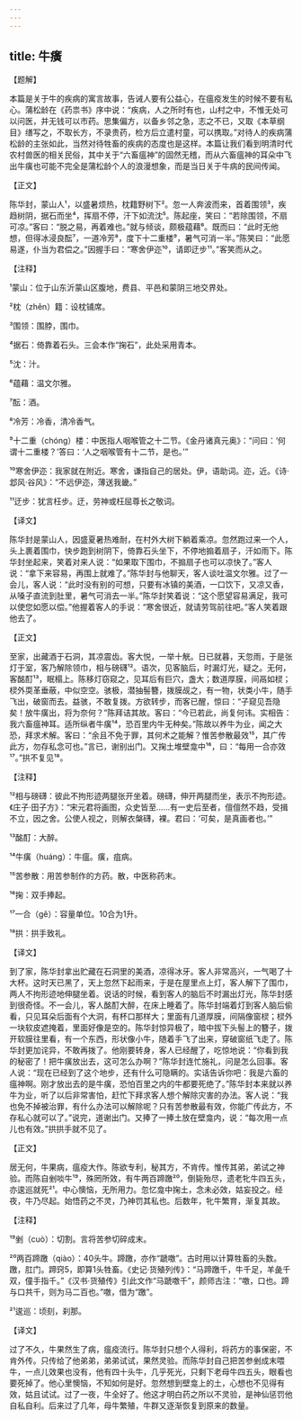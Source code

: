```yaml
---
---
---
```

title: 牛癀
---




【题解】


本篇是关于牛的疾病的寓言故事，告诫人要有公益心，在瘟疫发生的时候不要有私心。蒲松龄在《药祟书》序中说：“疾病，人之所时有也，山村之中，不惟无处可以问医，并无钱可以市药。思集偏方，以备乡邻之急，志之不已，又取《本草纲目》缮写之，不取长方，不录贵药，检方后立遣村童，可以携取。”对待人的疾病蒲松龄的主张如此，当然对待牲畜的疾病的态度也是这样。本篇让我们看到明清时代农村兽医的相关民俗，其中关于“六畜瘟神”的固然无稽，而从六畜瘟神的耳朵中飞出牛癀也可能不完全是蒲松龄个人的浪漫想象，而是当日关于牛病的民间传闻。


【正文】

陈华封，蒙山人¹，以盛暑烦热，枕籍野树下²。忽一人奔波而来，首着围领³，疾趋树阴，据石而坐⁴，挥扇不停，汗下如流沈⁵。陈起座，笑曰：“若除围领，不扇可凉。”客曰：“脱之易，再着难也。”就与倾谈，颇极蕴藉⁶。既而曰：“此时无他想，但得冰浸良酝⁷，一道冷芳⁸，度下十二重楼⁹，暑气可消一半。”陈笑曰：“此愿易遂，仆当为君偿之。”因握手曰：“寒舍伊迩¹⁰，请即迂步¹¹。”客笑而从之。

【注释】


¹蒙山：位于山东沂蒙山区腹地，费县、平邑和蒙阴三地交界处。

²枕（zhěn）籍：设枕铺席。

³围领：围脖，围巾。

⁴据石：倚靠着石头。三会本作“掬石”，此处采用青本。

⁵沈：汁。

⁶蕴藉：温文尔雅。

⁷酝：酒。

⁸冷芳：冷香，清冷香气。

⁹十二重（chóng）楼：中医指人咽喉管之十二节。《金丹诸真元奥》：“问曰：‘何谓十二重楼？’答曰：‘人之咽喉管有十二节，是也。’”

¹⁰寒舍伊迩：我家就在附近。寒舍，谦指自己的居处。伊，语助词。迩，近。《诗·邶风·谷风》：“不远伊迩，薄送我畿。”

¹¹迂步：犹言枉步。迂，劳神或枉屈尊长之敬词。





【译文】


陈华封是蒙山人，因盛夏暑热难耐，在村外大树下躺着乘凉。忽然跑过来一个人，头上裹着围巾，快步跑到树阴下，倚靠石头坐下，不停地搧着扇子，汗如雨下。陈华封坐起来，笑着对来人说：“如果取下围巾，不搧扇子也可以凉快了。”客人说：“拿下来容易，再围上就难了。”陈华封与他聊天，客人谈吐温文尔雅。过了一会儿，客人说：“此时没有别的可想，只要有冰镇的美酒，一口饮下，又凉又香，从嗓子直流到肚里，暑气可消去一半。”陈华封笑着说：“这个愿望容易满足，我可以使您如愿以偿。”他握着客人的手说：“寒舍很近，就请劳驾前往吧。”客人笑着跟他去了。


【正文】

至家，出藏酒于石洞，其凉震齿。客大悦，一举十觥。日已就暮，天忽雨，于是张灯于室，客乃解除领巾，相与磅礴¹²。语次，见客脑后，时漏灯光，疑之。无何，客酩酊¹³，眠榻上。陈移灯窃窥之，见耳后有巨穴，盏大；数道厚膜，间鬲如棂；棂外耎革垂蔽，中似空空。骇极，潜抽髻簪，拨膜觇之，有一物，状类小牛，随手飞出，破窗而去。益骇，不敢复拨。方欲转步，而客已醒，惊曰：“子窥见吾隐矣！放牛癀出，将为奈何？”陈拜诘其故。客曰：“今已若此，尚复何讳。实相告：我六畜瘟神耳。适所纵者牛癀¹⁴，恐百里内牛无种矣。”陈故以养牛为业，闻之大恐，拜求术解。客曰：“余且不免于罪，其何术之能解？惟苦参散最效¹⁵，其广传此方，勿存私念可也。”言已，谢别出门。又掬土堆壁龛中¹⁶，曰：“每用一合亦效¹⁷。”拱不复见¹⁸。

【注释】


¹²相与磅礴：彼此不拘形迹两腿张开坐着。磅礴，伸开两腿而坐，表示不拘形迹。《庄子·田子方》：“宋元君将画图，众史皆至……有一史后至者，儃儃然不趋，受揖不立，因之舍。公使人视之，则解衣槃礴，裸。君曰：‘可矣，是真画者也。’”

¹³酩酊：大醉。

¹⁴牛癀（huáng）：牛瘟。癀，疽病。

¹⁵苦参散：用苦参制作的方药。散，中医称药末。

¹⁶掬：双手捧起。

¹⁷一合（gě）：容量单位。10合为1升。

¹⁸拱：拱手致礼。





【译文】


到了家，陈华封拿出贮藏在石洞里的美酒，凉得冰牙。客人非常高兴，一气喝了十大杯。这时天已黑了，天上忽然下起雨来，于是在屋里点上灯，客人解下了围巾，两人不拘形迹地伸腿坐着。说话的时候，看到客人的脑后不时漏出灯光，陈华封感到很奇怪。不一会儿，客人酩酊大醉，在床上睡着了。陈华封端着灯到客人脑后偷看，只见耳朵后面有个大洞，有杯口那样大；里面有几道厚膜，间隔像窗棂；棂外一块软皮遮掩着，里面好像是空的。陈华封惊异极了，暗中拔下头髻上的簪子，拨开软膜往里看，有一个东西，形状像小牛，随着手飞了出来，穿破窗纸飞走了。陈华封更加诧异，不敢再拨了。他刚要转身，客人已经醒了，吃惊地说：“你看到我的秘密了！把牛癀放出去，这可怎么办啊？”陈华封连忙施礼，问是怎么回事。客人说：“现在已经到了这个地步，还有什么可隐瞒的。实话告诉你吧：我是六畜的瘟神啊。刚才放出去的是牛癀，恐怕百里之内的牛都要死绝了。”陈华封本来就以养牛为业，听了以后非常害怕，赶忙下拜求客人想个解除灾害的办法。客人说：“我也免不掉被治罪，有什么办法可以解除呢？只有苦参散最有效，你能广传此方，不存私心就可以了。”说完，道谢出门。又捧了一捧土放在壁龛内，说：“每次用一点儿也有效。”拱拱手就不见了。


【正文】

居无何，牛果病，瘟疫大作。陈欲专利，秘其方，不肯传。惟传其弟，弟试之神验。而陈自剉啖牛¹⁹，殊罔所效，有牛两百蹄躈²⁰，倒毙殆尽，遗老牝牛四五头，亦逡巡就死²¹。中心懊恼，无所用力。忽忆龛中掬土，念未必效，姑妄投之。经夜，牛乃尽起。始悟药之不灵，乃神罚其私也。后数年，牝牛繁育，渐复其故。

【注释】


¹⁹剉（cuò）：切割。言将苦参切碎成末。

²⁰两百蹄躈（qiào）：40头牛。蹄躈，亦作“蹏噭”。古时用以计算牲畜的头数。躈，肛门。蹄窍5，即算1头牲畜。《史记·货殖列传》：“马蹄躈千，牛千足，羊彘千双，僮手指千。”《汉书·货殖传》引此文作“马蹏噭千”，颜师古注：“噭，口也。蹄与口共千，则为马二百也。”噭，借为“躈”。

²¹逡巡：顷刻，刹那。





【译文】


过了不久，牛果然生了病，瘟疫流行。陈华封只想个人得利，将药方的事保密，不肯外传。只传给了他弟弟，弟弟试试，果然灵验。而陈华封自己把苦参剉成末喂牛，一点儿效果也没有，他有四十头牛，几乎死光，只剩下老母牛四五头，眼看也要死掉了。他心里懊恼，不知如何是好。忽然想到壁龛上的土，心想也不见得有效，姑且试试。过了一夜，牛全好了。他这才明白药之所以不灵验，是神仙惩罚他自私自利。后来过了几年，母牛繁殖，牛群又逐渐恢复到原来的数量。